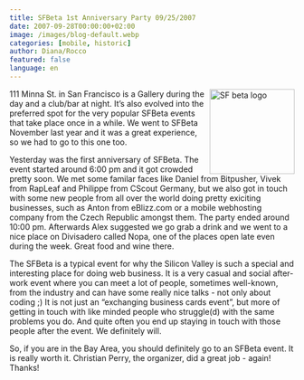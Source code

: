 ```yaml
---
title: SFBeta 1st Anniversary Party 09/25/2007
date: 2007-09-28T00:00:00+02:00
image: /images/blog-default.webp
categories: [mobile, historic]
author: Diana/Rocco
featured: false
language: en
---
```


<div class="entry-content">
<img src="http://photos.meetup.com/photos/event/b/8/9/5/event_647253.jpeg" alt="SF beta logo" style="float: right; width: 150px; margin-left: 5px" />111 Minna St. in San Francisco is a Gallery during the day and a club/bar at night. It’s also evolved into the preferred spot for the very popular SFBeta events that take place once in a while. We went to SFBeta November last year and it was a great experience, so we had to go to this one too.



Yesterday was the first anniversary of  SFBeta. The event started around 6:00 pm and it got crowded pretty soon. We met some familar faces like Daniel from Bitpusher, Vivek from RapLeaf and Philippe from CScout Germany, but we also got in touch with some new people from all over the world doing pretty exiciting businesses, such as Anton from eBlizz.com or a mobile webhosting company from the Czech Republic amongst them. The party ended around 10:00 pm. Afterwards Alex suggested we go grab a drink and we went to a nice place on Divisadero called Nopa, one of the places open late even during the week. Great food and wine there.



The SFBeta is a typical event for why the Silicon Valley is such a special and interesting place for doing web business. It is a very casual and social after-work event where you can meet a lot of people, sometimes well-known, from the industry and can have some really nice talks - not only about coding ;) It is not just an “exchanging business cards event”, but more of getting in touch with like minded people who struggle(d) with the same problems you do. And quite often you end up staying in touch with those people after the event. We definitely will.



So, if you are in the Bay Area, you should definitely go to an SFBeta event. It is really worth it. Christian Perry, the organizer, did a great job - again! Thanks!
</div>

